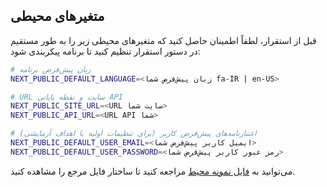 ## متغیرهای محیطی

قبل از استقرار، لطفاً اطمینان حاصل کنید که متغیرهای محیطی زیر را به طور مستقیم در دستور استقرار تنظیم کنید تا برنامه پیکربندی شود:

```bash
# زبان پیش‌فرض برنامه
NEXT_PUBLIC_DEFAULT_LANGUAGE=<زبان پیش‌فرض شما fa-IR | en-US>

# URL سایت و نقطه پایانی API
NEXT_PUBLIC_SITE_URL=<URL سایت شما>
NEXT_PUBLIC_API_URL=<URL API شما>

# اعتبارنامه‌های پیش‌فرض کاربر (برای تنظیمات اولیه یا اهداف آزمایشی)
NEXT_PUBLIC_DEFAULT_USER_EMAIL=<ایمیل کاربر پیش‌فرض شما>
NEXT_PUBLIC_DEFAULT_USER_PASSWORD=<رمز عبور کاربر پیش‌فرض شما>
```

می‌توانید به [فایل نمونه محیط](https://github.com/perfect-panel/ppanel-web/blob/main/apps/admin/.env.template) مراجعه کنید تا ساختار فایل مرجع را مشاهده کنید.


<Giscus />

